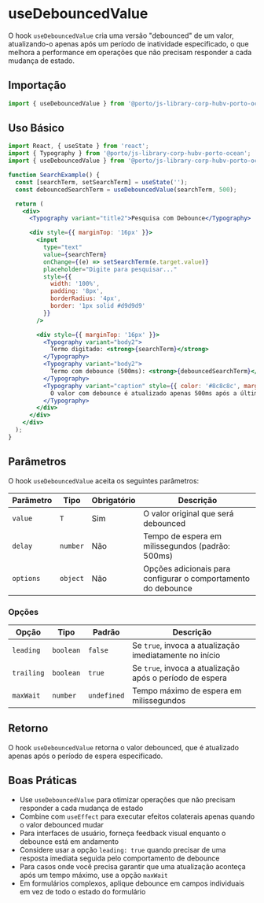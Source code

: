 

<Meta title="Hooks/UseDebouncedValue" />

# useDebouncedValue

O hook `useDebouncedValue` cria uma versão "debounced" de um valor, atualizando-o apenas após um período de inatividade especificado, o que melhora a performance em operações que não precisam responder a cada mudança de estado.

## Importação

```jsx
import { useDebouncedValue } from '@porto/js-library-corp-hubv-porto-ocean/hooks';
```

## Uso Básico

```jsx
import React, { useState } from 'react';
import { Typography } from '@porto/js-library-corp-hubv-porto-ocean';
import { useDebouncedValue } from '@porto/js-library-corp-hubv-porto-ocean/hooks';

function SearchExample() {
  const [searchTerm, setSearchTerm] = useState('');
  const debouncedSearchTerm = useDebouncedValue(searchTerm, 500);

  return (
    <div>
      <Typography variant="title2">Pesquisa com Debounce</Typography>

      <div style={{ marginTop: '16px' }}>
        <input
          type="text"
          value={searchTerm}
          onChange={(e) => setSearchTerm(e.target.value)}
          placeholder="Digite para pesquisar..."
          style={{
            width: '100%',
            padding: '8px',
            borderRadius: '4px',
            border: '1px solid #d9d9d9'
          }}
        />

        <div style={{ marginTop: '16px' }}>
          <Typography variant="body2">
            Termo digitado: <strong>{searchTerm}</strong>
          </Typography>
          <Typography variant="body2">
            Termo com debounce (500ms): <strong>{debouncedSearchTerm}</strong>
          </Typography>
          <Typography variant="caption" style={{ color: '#8c8c8c', marginTop: '8px', display: 'block' }}>
            O valor com debounce é atualizado apenas 500ms após a última digitação.
          </Typography>
        </div>
      </div>
    </div>
  );
}
```

## Parâmetros

O hook `useDebouncedValue` aceita os seguintes parâmetros:

| Parâmetro | Tipo | Obrigatório | Descrição |
|-----------|------|-------------|-----------|
| `value` | `T` | Sim | O valor original que será debounced |
| `delay` | `number` | Não | Tempo de espera em milissegundos (padrão: 500ms) |
| `options` | `object` | Não | Opções adicionais para configurar o comportamento do debounce |

### Opções

| Opção | Tipo | Padrão | Descrição |
|-------|------|--------|-----------|
| `leading` | `boolean` | `false` | Se `true`, invoca a atualização imediatamente no início |
| `trailing` | `boolean` | `true` | Se `true`, invoca a atualização após o período de espera |
| `maxWait` | `number` | `undefined` | Tempo máximo de espera em milissegundos |

## Retorno

O hook `useDebouncedValue` retorna o valor debounced, que é atualizado apenas após o período de espera especificado.



## Boas Práticas

- Use `useDebouncedValue` para otimizar operações que não precisam responder a cada mudança de estado
- Combine com `useEffect` para executar efeitos colaterais apenas quando o valor debounced mudar
- Para interfaces de usuário, forneça feedback visual enquanto o debounce está em andamento
- Considere usar a opção `leading: true` quando precisar de uma resposta imediata seguida pelo comportamento de debounce
- Para casos onde você precisa garantir que uma atualização aconteça após um tempo máximo, use a opção `maxWait`
- Em formulários complexos, aplique debounce em campos individuais em vez de todo o estado do formulário
